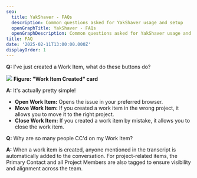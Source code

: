 ```yaml
---
seo:
  title: YakShaver - FAQs
  description: Common questions asked for YakShaver usage and setup
  openGraphTitle: YakShaver - FAQs
  openGraphDescription: Common questions asked for YakShaver usage and setup
title: FAQ
date: '2025-02-11T13:00:00.000Z'
displayOrder: 1
---
```


**Q:** I've just created a Work Item, what do these buttons do?

![](/YakShaver/Docs/Work-Item-Card.png)
**Figure: "Work Item Created" card**

**A:** It's actually pretty simple!

* **Open Work Item:** Opens the issue in your preferred browser.
* **Move Work Item:** If you created a work item in the wrong project, it allows you to move it to the right project.
* **Close Work Item:** If you created a work item by mistake, it allows you to close the work item.

**Q:** Why are so many people CC'd on my Work Item?

**A:** When a work item is created, anyone mentioned in the transcript is automatically added to the conversation. For project-related items, the Primary Contact and all Project Members are also tagged to ensure visibility and alignment across the team.
